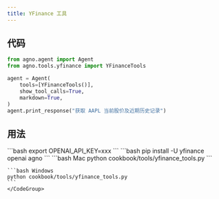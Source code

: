 ```yaml
---
title: YFinance 工具
---
```


## 代码

```python cookbook/tools/yfinance_tools.py
from agno.agent import Agent
from agno.tools.yfinance import YFinanceTools

agent = Agent(
    tools=[YFinanceTools()],
    show_tool_calls=True,
    markdown=True,
)
agent.print_response("获取 AAPL 当前股价及近期历史记录")
```

## 用法

<Steps>
  <Snippet file="create-venv-step.mdx" />

  <Step title="设置您的 API 密钥">
    ```bash
    export OPENAI_API_KEY=xxx
    ```
  </Step>

  <Step title="安装库">
    ```bash
    pip install -U yfinance openai agno
    ```
  </Step>

  <Step title="运行 Agent">
    <CodeGroup>
    ```bash Mac
    python cookbook/tools/yfinance_tools.py
    ```

    ```bash Windows
    python cookbook/tools/yfinance_tools.py
    ```
    </CodeGroup>
  </Step>
</Steps>
